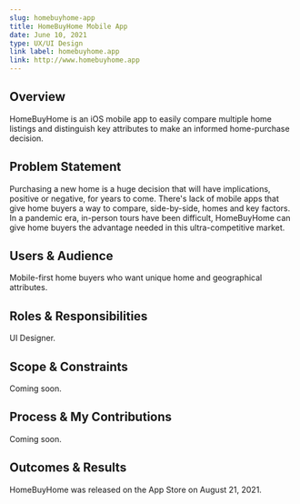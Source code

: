 ```yaml
---
slug: homebuyhome-app
title: HomeBuyHome Mobile App
date: June 10, 2021
type: UX/UI Design
link label: homebuyhome.app
link: http://www.homebuyhome.app
---
```

## Overview

HomeBuyHome is an iOS mobile app to easily compare multiple home listings and distinguish key attributes to make an informed home-purchase decision.  

## Problem Statement

Purchasing a new home is a huge decision that will have implications, positive or negative, for years to come. There's lack of mobile apps that give home buyers a way to compare, side-by-side, homes and key factors. In a pandemic era, in-person tours have been difficult, HomeBuyHome can give home buyers the advantage needed in this ultra-competitive market.

## Users & Audience

Mobile-first home buyers who want unique home and geographical attributes.

## Roles & Responsibilities

UI Designer.

## Scope & Constraints

Coming soon.

## Process & My Contributions

Coming soon.

## Outcomes & Results

HomeBuyHome was released on the App Store on August 21, 2021.